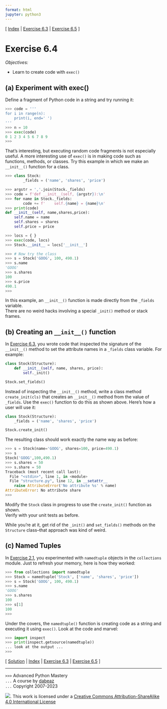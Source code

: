 ```yaml
---
format: html
jupyter: python3
---
```

\[ [Index](index.md) | [Exercise 6.3](ex6_3.md) | [Exercise 6.5](ex6_5.md) \]

# Exercise 6.4

*Objectives:*

- Learn to create code with `exec()`

## (a) Experiment with exec()

Define a fragment of Python code in a string and try running it:

```python
>>> code = '''
for i in range(n):
    print(i, end=' ')
'''
>>> n = 10
>>> exec(code)
0 1 2 3 4 5 6 7 8 9
>>>
```

That's interesting, but executing random code fragments is not
especially useful. A more interesting use of `exec()` is in making
code such as functions, methods, or classes.  Try this example in
which we make an `__init__()` function for a class.

```python
>>> class Stock:
        _fields = ('name', 'shares', 'price')

>>> argstr = ','.join(Stock._fields)
>>> code = f'def __init__(self, {argstr}):\n'
>>> for name in Stock._fields:
        code += f'    self.{name} = {name}\n'
>>> print(code)
def __init__(self, name,shares,price):
    self.name = name
    self.shares = shares
    self.price = price

>>> locs = { }
>>> exec(code, locs)
>>> Stock.__init__ = locs['__init__']

>>> # Now try the class
>>> s = Stock('GOOG', 100, 490.1)
>>> s.name
'GOOG'
>>> s.shares
100
>>> s.price
490.1
>>> 
```

In this example, an `__init__()` function is made directly from the `_fields` variable.  
There are no weird hacks involving a special `_init()` method or stack frames.

## (b) Creating an `__init__()` function

In [Exercise 6.3](ex6_3.md), you wrote code that inspected the
signature of the `__init__()` method to set the attribute names
in a `_fields` class variable.   For example:

```python
class Stock(Structure):
    def __init__(self, name, shares, price):
        self._init()

Stock.set_fields()
```

Instead of inspecting the `__init__()` method, write a class method
`create_init(cls)` that creates an `__init__()` method from the value of
`_fields`.  Use the `exec()` function to do this as shown above. 
Here's how a user will use it:

```python
class Stock(Structure):
    _fields = ('name', 'shares', 'price')

Stock.create_init()
```

The resulting class should work exactly the name way as before:

```python
>>> s = Stock(name='GOOG', shares=100, price=490.1)
>>> s
Stock('GOOG',100,490.1)
>>> s.shares = 50
>>> s.share = 50
Traceback (most recent call last):
  File "<stdin>", line 1, in <module>
  File "structure.py", line 12, in __setattr__
    raise AttributeError('No attribute %s' % name)
AttributeError: No attribute share
>>> 
```

Modify the `Stock` class in progress to use the `create_init()` function as shown.  
Verify with your unit tests as before.

While you're at it, get rid of the `_init()` and `set_fields()`
methods on the `Structure` class--that approach was kind of weird.

## (c) Named Tuples

In [Exercise 2.1](ex2_1.md), you experimented with `namedtuple` objects
in the `collections` module.  Just to refresh your memory, here is how
they worked:

```python
>>> from collections import namedtuple
>>> Stock = namedtuple('Stock', ['name', 'shares', 'price'])
>>> s = Stock('GOOG', 100, 490.1)
>>> s.name
'GOOG'
>>> s.shares
100
>>> s[1]
100
>>>
```

Under the covers, the `namedtuple()` function is creating code as a string
and executing it using `exec()`.   Look at the code and marvel:

```python
>>> import inspect
>>> print(inspect.getsource(namedtuple))
... look at the output ...
>>>
```

\[ [Solution](soln6_4.md) | [Index](index.md) | [Exercise 6.3](ex6_3.md) | [Exercise 6.5](ex6_5.md) \]

----
`>>>` Advanced Python Mastery  
`...` A course by [dabeaz](https://www.dabeaz.com)  
`...` Copyright 2007-2023  

![](https://i.creativecommons.org/l/by-sa/4.0/88x31.png). This work is licensed under a [Creative Commons Attribution-ShareAlike 4.0 International License](http://creativecommons.org/licenses/by-sa/4.0/)
